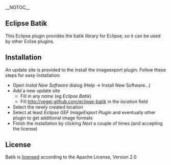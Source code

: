 __NOTOC__
== Eclipse Batik ==
This Eclipse plugin provides the batik library for Eclipse, so it can be used by other Eclise plugins.

== Installation ==

An update site is provided to the install the imageexport plugin.
Follow these steps for easy installation:
* Open ''Instal New Software'' dialog (Help &rarr; Install New Software...)
* ''Add'' a new update site
** Fill in any ''name'' (eg ''Eclipse Batik'')
** Fill http://veger.github.com/eclipse-batik in the ''location'' field
* Select the newly created location
* Select at least ''Eclipse GEF ImageExport Plugin'' and eventually other plugin to get additional image formats
* Finish the installation by clicking ''Next'' a couple of times (and accepting the license)

== License ==
Batik is [http://xmlgraphics.apache.org/batik/license.html licensed] according to the Apache License, Version 2.0

